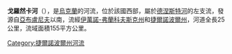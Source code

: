 <!-- 檔案不存在 [[Image:Richkagorozhanky.jpg|right]] -->

'''戈羅然卡河'''（{{lang-uk|Горожанка}}），是[[烏克蘭|烏克蘭]]的河流，位於該國西部，屬於[[德涅斯特河|德涅斯特河]]的左支流，發源自[[亞布盧尼夫_(加利奇區)|亞布盧尼夫]]以南，流經[[伊萬諾-弗蘭科夫斯克州|伊萬諾-弗蘭科夫斯克州]]和[[捷爾諾波爾州|捷爾諾波爾州]]，河道全長25公里，流域面積155平方公里。

{{DEFAULTSORT:Горожанка (річка)}}
[[Category:捷爾諾波爾州河流|Category:捷爾諾波爾州河流]]


{{Ukraine-river-stub}}